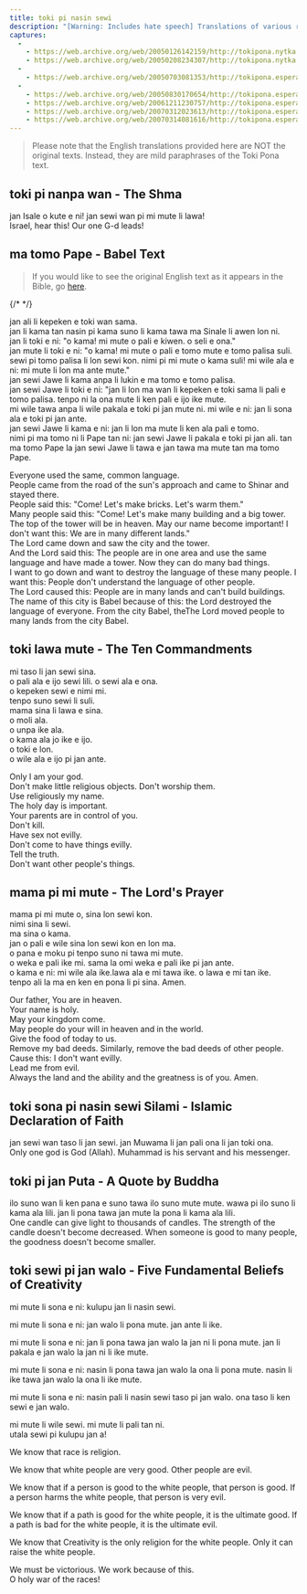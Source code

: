 ```yaml
---
title: toki pi nasin sewi
description: "[Warning: Includes hate speech] Translations of various religions' most important texts. Currently contains these translations: the Shma, the Babel Text, the Ten Commandments, the Lord's Prayer, the Islamic Declaration of Faith, a quote by Buddha, and the Five Fundamental Beliefs of Creativity."
captures:
  -
    - https://web.archive.org/web/20050126142159/http://tokipona.nytka.org:80/text/tokisewi.html
    - https://web.archive.org/web/20050208234307/http://tokipona.nytka.org:80/text/tokisewi.html
  -
    - https://web.archive.org/web/20050703081353/http://tokipona.esperanto-jeunes.org:80/text/tokisewi.html
  -
    - https://web.archive.org/web/20050830170654/http://tokipona.esperanto-jeunes.org:80/text/tokisewi.html
    - https://web.archive.org/web/20061211230757/http://tokipona.esperanto-jeunes.org:80/text/tokisewi.html
    - https://web.archive.org/web/20070312023613/http://tokipona.esperanto-jeunes.org:80/text/tokisewi.html
    - https://web.archive.org/web/20070314081616/http://tokipona.esperanto-jeunes.org:80/text/tokisewi.html
---
```


>  Please note that the English translations provided here are NOT the
> original texts. Instead, they are mild paraphrases of the Toki Pona text.

## toki pi nanpa wan - The Shma
<span class="translation">jan Isale o kute e ni! jan sewi wan pi mi mute li lawa!</span>  
<span class="alt">Israel, hear this! Our one G-d leads!</span>

## ma tomo Pape - Babel Text

> If you would like to see the original English text as it appears in the Bible, go [here](http://omniglot.com/babel/english.htm).

{/* <!-- <table> --> */}
<div class="translation">

jan ali li kepeken e toki <Change till={1}>wan</Change> sama.  
jan li kama tan nasin pi kama suno li kama tawa ma Sinale li awen lon ni.  
jan li toki e ni: "o kama! mi mute o pali e kiwen. o seli e ona."  
jan mute li toki e ni: "o kama! mi mute o pali e tomo mute e tomo palisa suli. sewi pi tomo palisa li lon sewi kon. nimi pi mi mute o kama suli! mi wile ala e ni: mi mute li lon ma ante mute."  
jan sewi Jawe li kama anpa li lukin e ma tomo e tomo palisa.  
jan sewi Jawe li toki e ni: <Change from={1}>"</Change>jan li lon ma wan li kepeken e toki sama li pali e tomo palisa. tenpo ni la ona <Change till={1}>mute</Change> li ken pali e ijo ike mute.  
mi wile tawa anpa li wile pakala e toki pi jan mute ni. mi wile e ni: jan li sona ala e toki pi jan ante.  
jan sewi Jawe li kama e ni: jan li lon ma mute li ken ala pali e tomo.  
nimi pi ma tomo ni li Pape tan ni: jan sewi Jawe li pakala e toki pi jan ali. <Change till={1}>tan ma tomo Pape la</Change> jan sewi Jawe li tawa e jan tawa ma mute<Change from={1}> tan ma tomo Pape</Change>.
</div><div class="alt">

Everyone used the same, common language.  
People came from the road of the sun's approach and came to Shinar and stayed there.  
People said this: "Come! Let's make bricks. Let's warm them."  
Many people said this: "Come! Let's make many building and a big tower. The top of the tower will be in heaven. May our name become important! I don't want this: We are in many different lands."  
The Lord came down and saw the city and the tower.  
And the Lord said this: The people are in one area and use the same language and have made a tower. Now they can do many bad things.  
I want to go down and want to destroy the language of these many people. I want this: People don't understand the language of other people.  
The Lord caused this: People are in many lands and can't build buildings.  
The name of this city is Babel because of this: the Lord destroyed the language of everyone. <Change till={1}>From the city Babel, the</Change><Change from={1}>The</Change> Lord moved people to many lands<Change from={1}> from the city Babel</Change>.
</div>

## toki lawa mute - The Ten Commandments
<div class="translation">

mi taso li jan sewi sina.  
o pali ala e ijo sewi lili. o sewi ala e ona.  
o kepeken sewi e nimi mi.  
tenpo suno sewi li suli.  
mama sina li lawa e sina.  
o moli ala.  
o unpa ike ala.  
o kama ala jo ike e ijo.  
o toki e lon.  
o wile ala e ijo pi jan ante. 	
</div><div class="alt">

Only I am your god.  
Don't make little religious objects. Don't worship them.  
Use religiously my name.  
The holy day is important.  
Your parents are in control of you.  
Don't kill.  
Have sex not evilly.  
Don't come to have things evilly.  
Tell the truth.  
Don't want other people's things.  
</div>

## mama pi mi mute - The Lord's Prayer
<Change till={2}></Change>
<div class="translation">

mama pi mi mute o, sina lon sewi kon.  
nimi sina li sewi.  
ma sina o kama.  
jan o pali e wile sina lon sewi kon en lon ma.  
o pana e moku pi tenpo suno ni tawa mi mute.  
o weka e pali ike mi. sama la <Change till={2}>o</Change><Change from={2}>mi</Change> weka e pali ike pi jan ante.  
o <Change till={2}>kama e ni: mi wile ala ike.</Change><Change from={2}>lawa ala e mi tawa ike.</Change>
o lawa e mi tan ike.  
tenpo ali la ma en ken en pona li pi sina. Amen.
</div><div class="alt">

Our father, You are in heaven.  
Your name is holy.  
May your kingdom come.  
May people do your will in heaven and in the world.  
Give the food of today to us.  
Remove my bad deeds. Similarly, remove the bad deeds of other people.  
Cause this: I don't want evilly.  
Lead me from evil.  
Always the land and the ability and the greatness is of you. Amen.
</div>

## toki sona pi nasin sewi Silami - Islamic Declaration of Faith

<span class="translation">jan sewi wan taso li jan sewi. jan Muwama li jan pali ona li jan toki ona.</span>  
<span class="alt">Only one god is God (Allah). Muhammad is his servant and his messenger.</span> 
 

## toki pi jan Puta - A Quote by Buddha

<span class="translation">ilo suno wan li ken pana e suno tawa ilo suno mute mute. wawa pi ilo suno li kama ala lili. jan li pona tawa jan mute la pona li kama ala lili.</span>   
<span class="alt">One candle can give light to thousands of candles. The strength of the candle doesn't become decreased. When someone is good to many people, the goodness doesn't become smaller. </span>
 

## toki sewi pi jan walo - Five Fundamental Beliefs of Creativity

<div class="translation">

mi mute li sona e ni: kulupu jan li nasin sewi.  

mi mute li sona e ni: jan walo li pona mute. jan ante li ike.  

mi mute li sona e ni: jan li pona tawa jan walo la jan ni li pona <Change from={1}>mute</Change>. jan li pakala e jan walo la jan ni li ike mute.  

mi mute li sona e ni: nasin li pona tawa jan walo la ona li pona mute. nasin li ike tawa jan walo la ona li ike mute.  

mi mute li sona e ni: nasin pali li nasin sewi taso pi jan walo. ona taso li ken sewi e jan walo.  

mi mute li wile sewi. mi mute li pali tan ni.   
utala sewi pi kulupu jan a!
</div><div class="alt">
 We know that race is religion.

We know that white people are very good. Other people are evil.

We know that if a person is good to the white people, that person is good. If a person harms the white people, that person is very evil.

We know that if a path is good for the white people, it is the ultimate good. If a path is bad for the white people, it is the ultimate evil.

We know that Creativity is the only religion for the white people. Only it can raise the white people.

We must be victorious. We work because of this.  
O holy war of the races! 
</div>